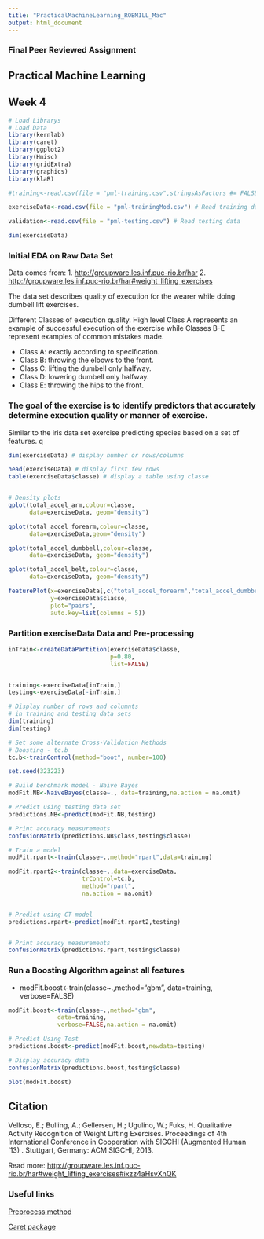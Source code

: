 ```yaml
---
title: "PracticalMachineLearning_ROBMILL_Mac"
output: html_document
---
```

### Final Peer Reviewed Assignment
## Practical Machine Learning
## Week 4

```r
# Load Librarys
# Load Data
library(kernlab)
library(caret)
library(ggplot2)
library(Hmisc)
library(gridExtra)
library(graphics)
library(klaR)

#training<-read.csv(file = "pml-training.csv",stringsAsFactors #= FALSE) # Read training data

exerciseData<-read.csv(file = "pml-trainingMod.csv") # Read training data

validation<-read.csv(file = "pml-testing.csv") # Read testing data

dim(exerciseData)
```

### Initial EDA on Raw Data Set
Data comes from: 
1.  <http://groupware.les.inf.puc-rio.br/har>
2.  <http://groupware.les.inf.puc-rio.br/har#weight_lifting_exercises>

The data set describes quality of execution for the wearer while doing dumbell lift exercises.  

Different Classes of execution quality.  High level Class A represents an example of successful execution of the exercise while Classes B-E represent examples of common mistakes made.  

* Class A: exactly according to specification.
* Class B: throwing the elbows to the front.
* Class C: lifting the dumbell only halfway.
* Class D: lowering dumbell only halfway.
* Class E: throwing the hips to the front.

### The goal of the exercise is to identify predictors that accurately determine execution quality or manner of exercise.

Similar to the iris data set exercise predicting species based on a set of features.  q
```r

dim(exerciseData) # display number or rows/columns

head(exerciseData) # display first few rows
table(exerciseData$classe) # display a table using classe


# Density plots
qplot(total_accel_arm,colour=classe,
      data=exerciseData, geom="density")

qplot(total_accel_forearm,colour=classe,
      data=exerciseData,geom="density")

qplot(total_accel_dumbbell,colour=classe,
      data=exerciseData, geom="density")

qplot(total_accel_belt,colour=classe,
      data=exerciseData, geom="density")

featurePlot(x=exerciseData[,c("total_accel_forearm","total_accel_dumbbell","total_accel_belt","total_accel_arm")], 
            y=exerciseData$classe, 
            plot="pairs",
            auto.key=list(columns = 5))
```


### Partition exerciseData Data and Pre-processing
```r

inTrain<-createDataPartition(exerciseData$classe,
                             p=0.80,
                             list=FALSE)


training<-exerciseData[inTrain,]
testing<-exerciseData[-inTrain,]

# Display number of rows and columnts 
# in training and testing data sets
dim(training)
dim(testing)

# Set some alternate Cross-Validation Methods
# Boosting - tc.b
tc.b<-trainControl(method="boot", number=100)

```


```r
set.seed(323223)

# Build benchmark model - Naive Bayes
modFit.NB<-NaiveBayes(classe~., data=training,na.action = na.omit)

# Predict using testing data set
predictions.NB<-predict(modFit.NB,testing)

# Print accuracy measurements
confusionMatrix(predictions.NB$class,testing$classe)


```


```r

# Train a model 
modFit.rpart<-train(classe~.,method="rpart",data=training)

modFit.rpart2<-train(classe~.,data=exerciseData,
                     trControl=tc.b,
                     method="rpart",
                     na.action = na.omit)


# Predict using CT model
predictions.rpart<-predict(modFit.rpart2,testing)


# Print accuracy measurements
confusionMatrix(predictions.rpart,testing$classe)


```


### Run a Boosting Algorithm against all features
* modFit.boost<-train(classe~.,method="gbm",
              data=training,
              verbose=FALSE)
```r
modFit.boost<-train(classe~.,method="gbm",
              data=training,
              verbose=FALSE,na.action = na.omit)

# Predict Using Test 
predictions.boost<-predict(modFit.boost,newdata=testing)

# Display accuracy data
confusionMatrix(predictions.boost,testing$classe)

```

```r
plot(modFit.boost)
```


## Citation
Velloso, E.; Bulling, A.; Gellersen, H.; Ugulino, W.; Fuks, H. Qualitative Activity Recognition of Weight Lifting Exercises. Proceedings of 4th International Conference in Cooperation with SIGCHI (Augmented Human '13) . Stuttgart, Germany: ACM SIGCHI, 2013.

Read more: <http://groupware.les.inf.puc-rio.br/har#weight_lifting_exercises#ixzz4aHsvXnQK>

### Useful links

[Preprocess method](https://www.rdocumentation.org/packages/caret/versions/6.0-73/topics/preProcess)

[Caret package](https://topepo.github.io/caret/model-training-and-tuning.html)